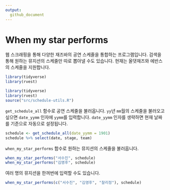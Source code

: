 ```yaml
---
output:
  github_document
---
```


<!-- README.md is generated from README.Rmd. Please edit that file -->

# When my star performs

웹 스크래핑을 통해 다양한 재즈바의 공연 스케줄을 통합하는 프로그램입니다. 검색을 통해 원하는 뮤지션의 스케줄만 따로 뽑아낼 수도 있습니다. 현재는 올댓재즈와 에반스의 스케줄을 지원합니다.

```r
library(tidyverse)
library(rvest)
```

```r
library(tidyverse)
library(rvest)
source("src/schedule-utils.R")
```

`get_schedule_all` 함수로 공연 스케줄을 불러옵니다. `yy`년 `mm`월의 스케줄을 불러오고 싶으면 `date_yymm` 인자에 `yymm`를 입력합니다. `date_yymm` 인자를 생략하면 현재 날짜를 기준으로 자동으로 설정됩니다.

```r
schedule <- get_schedule_all(date_yymm = 1901)
schedule %>% select(date, stage, team)
```

`when_my_star_performs` 함수로 원하는 뮤지션의 스케줄을 불러옵니다.

```r
when_my_star_performs("서수진", schedule)
when_my_star_performs("김영후", schedule)
```

여러 명의 뮤지션을 한꺼번에 입력할 수도 있습니다.

```r
when_my_star_performs(c("서수진", "김영후", "찰리정"), schedule)
```
